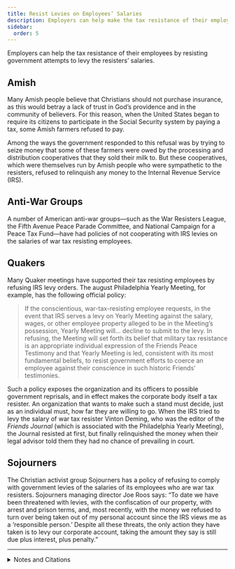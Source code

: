 ```yaml
---
title: Resist Levies on Employees’ Salaries
description: Employers can help make the tax resistance of their employees more successful by resisting government attempts to levy the resisters’ salaries.
sidebar:
  order: 5
---
```


Employers can help the tax resistance of their employees by resisting government attempts to levy the resisters’ salaries.

## <Badge text="Example" size="medium" /> Amish

Many Amish people believe that Christians should not purchase insurance, as this would betray a lack of trust in God’s providence and in the community of believers.
For this reason, when the United States began to require its citizens to participate in the Social Security system by paying a tax, some Amish farmers refused to pay.

Among the ways the government responded to this refusal was by trying to seize money that some of these farmers were owed by the processing and distribution cooperatives that they sold their milk to.
But these cooperatives, which were themselves run by Amish people who were sympathetic to the resisters, refused to relinquish any money to the Internal Revenue Service (IRS).

## <Badge text="Example" size="medium" /> Anti-War Groups

A number of American anti-war groups—such as the War Resisters League, the Fifth Avenue Peace Parade Committee, and National Campaign for a Peace Tax Fund—have had policies of not cooperating with IRS levies on the salaries of war tax resisting employees.

## <Badge text="Example" size="medium" /> Quakers

Many Quaker meetings have supported their tax resisting employees by refusing IRS levy orders.
The august Philadelphia Yearly Meeting, for example, has the following official policy:

> If the conscientious, war-tax-resisting employee requests, in the event that IRS serves a levy on Yearly Meeting against the salary, wages, or other employee property alleged to be in the Meeting’s possession, Yearly Meeting will… decline to submit to the levy.
> In refusing, the Meeting will set forth its belief that military tax resistance is an appropriate individual expression of the Friends Peace Testimony and that Yearly Meeting is led, consistent with its most fundamental beliefs, to resist government efforts to coerce an employee against their conscience in such historic Friends’ testimonies.

Such a policy exposes the organization and its officers to possible government reprisals, and in effect makes the corporate body itself a tax resister.
An organization that wants to make such a stand must decide, just as an individual must, how far they are willing to go.
When the IRS tried to levy the salary of war tax resister Vinton Deming, who was the editor of the <i>Friends Journal</i> (which is associated with the Philadelphia Yearly Meeting), the Journal resisted at first, but finally relinquished the money when their legal advisor told them they had no chance of prevailing in court.

## <Badge text="Example" size="medium" /> Sojourners

The Christian activist group Sojourners has a policy of refusing to comply with government levies of the salaries of its employees who are war tax resisters.
Sojourners managing director Joe Roos says:
“To date we have been threatened with levies, with the confiscation of our property, with arrest and prison terms, and, most recently, with the money we refused to turn over being taken out of my personal account since the IRS views me as a ‘responsible person.’
Despite all these threats, the only action they have taken is to levy our corporate account, taking the amount they say is still due plus interest, plus penalty.”

<Aside type="wikipedia" title="Wikipedia">
  <WikipediaBadge title="Amish" />
  <WikipediaBadge title="Social Security (United States)" />
  <WikipediaBadge title="War Resisters League" />
  <WikipediaBadge title="National Campaign for a Peace Tax Fund" />
  <WikipediaBadge title="Quakers" />
  <WikipediaBadge title="Philadelphia Yearly Meeting" />
  <WikipediaBadge title="Friends Journal" />
  <WikipediaBadge title="Sojourners" />
</Aside>

---

<details>
<summary>Notes and Citations</summary>

* Igou, Brad “Valentine Byler vs. the IRS: ‘Pay Unto Caesar—The Amish & Social Security’ ” <i>Amish Country News</i> 1999, 2005
* “Policy on Military Tax Refusal by Philadelphia Yearly Meeting Employees and on IRS Levies and Other Collection Efforts,” approved by the meeting in 1988 (reaffirming a practice established in 1975), and revised in 2010
* [“Magazine to Pay IRS”](https://news.google.com/newspapers?id=Lp4tAAAAIBAJ&sjid=8J8FAAAAIBAJ&pg=1918,4491133&hl=en) <i>Reading Eagle</i> 25 April 1992, p. A16
* [<i>Organizational War Tax Resistance</i>](https://nwtrcc.org/PDFs/practical6.pdf), National War Tax Resistance Coordinating Committee (2008)

</details>
